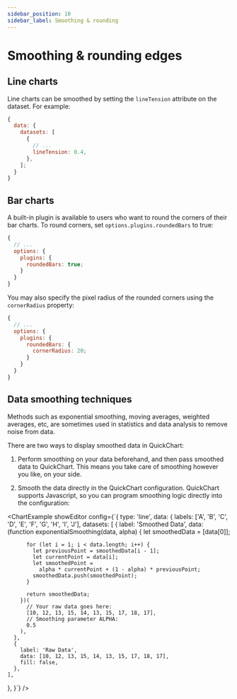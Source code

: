 ```yaml
---
sidebar_position: 10
sidebar_label: Smoothing & rounding
---
```



# Smoothing & rounding edges

## Line charts

Line charts can be smoothed by setting the `lineTension` attribute on the dataset. For example:

```js
{
  data: {
    datasets: [
      {
        // ...
        lineTension: 0.4,
      },
    ];
  }
}
```

## Bar charts

A built-in plugin is available to users who want to round the corners of their bar charts. To round corners, set `options.plugins.roundedBars` to true:

```js
{
  // ...
  options: {
    plugins: {
      roundedBars: true;
    }
  }
}
```

You may also specify the pixel radius of the rounded corners using the `cornerRadius` property:

```js
{
  // ...
  options: {
    plugins: {
      roundedBars: {
        cornerRadius: 20;
      }
    }
  }
}
```

## Data smoothing techniques

Methods such as exponential smoothing, moving averages, weighted averages, etc, are sometimes used in statistics and data analysis to remove noise from data.

There are two ways to display smoothed data in QuickChart:

1. Perform smoothing on your data beforehand, and then pass smoothed data to QuickChart.  This means you take care of smoothing however you like, on your side.

2. Smooth the data directly in the QuickChart configuration.  QuickChart supports Javascript, so you can program smoothing logic directly into the configuration:

<ChartExample
  showEditor
  config={`{
  type: 'line',
  data: {
    labels: ['A', 'B', 'C', 'D', 'E', 'F', 'G', 'H', 'I', 'J'],
    datasets: [
      {
        label: 'Smoothed Data',
        data: (function exponentialSmoothing(data, alpha) {
          let smoothedData = [data[0]];

          for (let i = 1; i < data.length; i++) {
            let previousPoint = smoothedData[i - 1];
            let currentPoint = data[i];
            let smoothedPoint =
              alpha * currentPoint + (1 - alpha) * previousPoint;
            smoothedData.push(smoothedPoint);
          }

          return smoothedData;
        })(
          // Your raw data goes here:
          [10, 12, 13, 15, 14, 13, 15, 17, 18, 17],
          // Smoothing parameter ALPHA:
          0.5
        ),
      },
      {
        label: 'Raw Data',
        data: [10, 12, 13, 15, 14, 13, 15, 17, 18, 17],
        fill: false,
      },
    ],
  },
}`}
/>
